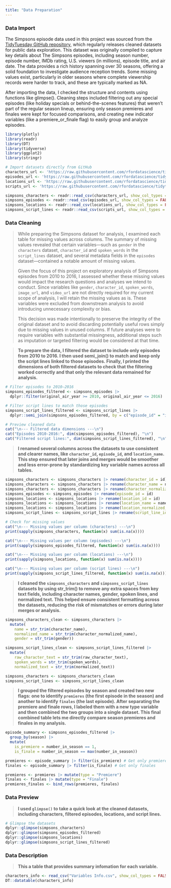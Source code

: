 ```yaml
---
title: "Data Preparation"
---
```


::: panel-tabset
### Data Import

The Simpsons episode data used in this project was sourced from the [TidyTuesday GitHub repository](https://github.com/rfordatascience/tidytuesday/blob/main/data/2025/2025-02-04/readme.md), which regularly releases cleaned datasets for public data exploration. This dataset was originally compiled to capture key details about The Simpsons episodes, including season number, episode number, IMDb rating, U.S. viewers (in millions), episode title, and air date. The data provides a rich history spanning over 30 seasons, offering a solid foundation to investigate audience reception trends. Some missing values exist, particularly in older seasons where complete viewership records were harder to track, and these are typically marked as NA.

After importing the data, I checked the structure and contents using functions like glimpse(). Cleaning steps included filtering out any special episodes (like holiday specials or behind-the-scenes features) that weren’t part of the regular season lineup, ensuring only season premieres and finales were kept for focused comparisons, and creating new indicator variables (like a premiere_or_finale flag) to easily group and analyze episodes.

```r
library(plotly)
library(readr)
library(DT)
library(tidyverse)
library(ggplot2)
library(stringr)
```

```r
# Import datasets directly from GitHub
characters_url <- 'https://raw.githubusercontent.com/rfordatascience/tidytuesday/main/data/2025/2025-02-04/simpsons_characters.csv'
episodes_url <- 'https://raw.githubusercontent.com/rfordatascience/tidytuesday/main/data/2025/2025-02-04/simpsons_episodes.csv'
locations_url <- 'https://raw.githubusercontent.com/rfordatascience/tidytuesday/main/data/2025/2025-02-04/simpsons_locations.csv'
scripts_url <- 'https://raw.githubusercontent.com/rfordatascience/tidytuesday/main/data/2025/2025-02-04/simpsons_script_lines.csv'

simpsons_characters <- readr::read_csv(characters_url, show_col_types = FALSE)
simpsons_episodes <- readr::read_csv(episodes_url, show_col_types = FALSE)
simpsons_locations <- readr::read_csv(locations_url, show_col_types = FALSE)
simpsons_script_lines <- readr::read_csv(scripts_url, show_col_types = FALSE)
```

### Data Cleaning

> While preparing the Simpsons dataset for analysis, I examined each table for missing values across columns. The summary of missing values revealed that certain variables—such as `gender` in the `characters` dataset, `character_id` and `spoken_words` in the `script_lines` dataset, and several metadata fields in the `episodes` dataset—contained a notable amount of missing values.
>
> Given the focus of this project on exploratory analysis of Simpsons episodes from 2010 to 2016, I assessed whether these missing values would impact the research questions and analyses we intend to conduct. Since variables like `gender`, `character_id`, `spoken_words`, `image_url`, and `video_url` are not directly required for my current scope of analysis, I will retain the missing values as is. These variables were excluded from downstream analysis to avoid introducing unnecessary complexity or bias.
>
> This decision was made intentionally to preserve the integrity of the original dataset and to avoid discarding potentially useful rows simply due to missing values in unused columns. If future analyses were to require variables with substantial missingness, additional steps such as imputation or targeted filtering would be considered at that time.

> **To prepare the data, I filtered the dataset to include only episodes from 2010 to 2016. I then used semi_join() to match and keep only the script lines linked to those episodes. Finally, I printed the dimensions of both filtered datasets to check that the filtering worked correctly and that only the relevant data remained for analysis.**

```r
# Filter episodes to 2010–2016
simpsons_episodes_filtered <- simpsons_episodes |>
  dplyr::filter(original_air_year >= 2010, original_air_year <= 2016)

# Filter script lines to match those episodes
simpsons_script_lines_filtered <- simpsons_script_lines |>
  dplyr::semi_join(simpsons_episodes_filtered, by = c("episode_id" = "id"))

# Preview cleaned data
cat("\n--- Filtered data dimensions ---\n")
cat("Episodes 2010-2016:", dim(simpsons_episodes_filtered), "\n")
cat("Filtered script lines:", dim(simpsons_script_lines_filtered), "\n")
```

> **I renamed several columns across the datasets to use consistent and clearer names, like `character_id`, `episode_id`, and `location_name`. This step ensured that later joins and merges would be smoother and less error-prone by standardizing key variable names across all tables.**

```r
simpsons_characters <- simpsons_characters |> rename(character_id = id)
simpsons_characters <- simpsons_characters |> rename(character_name = name)
simpsons_characters <- simpsons_characters |> rename(character_normalized_name = normalized_name)
simpsons_episodes <- simpsons_episodes |> rename(episode_id = id)
simpsons_locations <- simpsons_locations |> rename(location_id = id)
simpsons_locations <- simpsons_locations |> rename(location_name = name)
simpsons_locations <- simpsons_locations |> rename(location_normalized_name = normalized_name)
simpsons_script_lines <- simpsons_script_lines |> rename(script_line_id = id)
```

```r
# Check for missing values
cat("\n--- Missing values per column (characters) ---\n")
print(sapply(simpsons_characters, function(x) sum(is.na(x))))

cat("\n--- Missing values per column (episodes) ---\n")
print(sapply(simpsons_episodes_filtered, function(x) sum(is.na(x))))

cat("\n--- Missing values per column (locations) ---\n")
print(sapply(simpsons_locations, function(x) sum(is.na(x))))

cat("\n--- Missing values per column (script lines) ---\n")
print(sapply(simpsons_script_lines_filtered, function(x) sum(is.na(x))))
```

> **I cleaned the `simpsons_characters` and `simpsons_script_lines` datasets by using str_trim() to remove any extra spaces from key text fields, including character names, gender, spoken lines, and normalized text. This helped ensure consistent formatting across the datasets, reducing the risk of mismatches or errors during later merges or analysis.**

```r
simpsons_characters_clean <- simpsons_characters |>
  mutate(
    name = str_trim(character_name),
    normalized_name = str_trim(character_normalized_name),
    gender = str_trim(gender))

simpsons_script_lines_clean <- simpsons_script_lines_filtered |>
  mutate(
    raw_character_text = str_trim(raw_character_text),
    spoken_words = str_trim(spoken_words),
    normalized_text = str_trim(normalized_text))

simpsons_characters <- simpsons_characters_clean
simpsons_script_lines <- simpsons_script_lines_clean
```

> **I grouped the filtered episodes by season and created two new flags: one to identify `premieres` (the first episode in the season) and another to identify `finales` (the last episode). After separating the premiere and finale rows, I labeled them with a new type variable and then combined the two groups into a single dataset. This final combined table lets me directly compare season premieres and finales in my analysis.**

```r
episode_summary <- simpsons_episodes_filtered |>
  group_by(season) |>
  mutate(
    is_premiere = number_in_season == 1,
    is_finale = number_in_season == max(number_in_season))

premieres <- episode_summary |> filter(is_premiere) # Get only premieres
finales <- episode_summary |> filter(is_finale) # Get only finales

premieres <- premieres |> mutate(type = "Premiere")
finales <- finales |> mutate(type = "Finale")
premieres_finales <- bind_rows(premieres, finales)
```

### Data Preview

> **I used `glimpse()` to take a quick look at the cleaned datasets, including characters, filtered episodes, locations, and script lines.**

```r
# Glimpse the datasets
dplyr::glimpse(simpsons_characters)
dplyr::glimpse(simpsons_episodes_filtered)
dplyr::glimpse(simpsons_locations)
dplyr::glimpse(simpsons_script_lines_filtered)
```

### Data Description

> **This a table that provides summary infomation for each variable.**

```r
characters_info <- read_csv("Variables Info.csv", show_col_types = FALSE)
DT::datatable(characters_info)
```
:::
